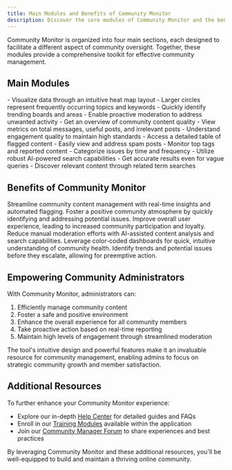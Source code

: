 ```yaml
---
title: Main Modules and Benefits of Community Monitor
description: Discover the core modules of Community Monitor and the benefits they bring to your community management efforts.
---
```





Community Monitor is organized into four main sections, each designed to facilitate a different aspect of community oversight. Together, these modules provide a comprehensive toolkit for effective community management.

## Main Modules

<Tabs>
  <TabItem label="Content Visualization">
    - Visualize data through an intuitive heat map layout
    - Larger circles represent frequently occurring topics and keywords
    - Quickly identify trending boards and areas
    - Enable proactive moderation to address unwanted activity
  </TabItem>
  <TabItem label="Content Integrity">
    - Get an overview of community content quality
    - View metrics on total messages, useful posts, and irrelevant posts
    - Understand engagement quality to maintain high standards
  </TabItem>
  <TabItem label="Moderation">
    - Access a detailed table of flagged content
    - Easily view and address spam posts
    - Monitor top tags and reported content
    - Categorize issues by time and frequency
  </TabItem>
  <TabItem label="Search AI">
    - Utilize robust AI-powered search capabilities
    - Get accurate results even for vague queries
    - Discover relevant content through related term searches
  </TabItem>
</Tabs>

## Benefits of Community Monitor

<CardGrid stagger>
  <Card icon="🚀" title="Efficient Management">
    Streamline community content management with real-time insights and automated flagging.
  </Card>
  <Card icon="🛡️" title="Safe Environment">
    Foster a positive community atmosphere by quickly identifying and addressing potential issues.
  </Card>
  <Card icon="📈" title="Enhanced Engagement">
    Improve overall user experience, leading to increased community participation and loyalty.
  </Card>
  <Card icon="⏱️" title="Time-Saving">
    Reduce manual moderation efforts with AI-assisted content analysis and search capabilities.
  </Card>
  <Card icon="🎨" title="Visual Insights">
    Leverage color-coded dashboards for quick, intuitive understanding of community health.
  </Card>
  <Card icon="🔍" title="Proactive Moderation">
    Identify trends and potential issues before they escalate, allowing for preemptive action.
  </Card>
</CardGrid>

## Empowering Community Administrators

With Community Monitor, administrators can:

1. Efficiently manage community content
2. Foster a safe and positive environment
3. Enhance the overall experience for all community members
4. Take proactive action based on real-time reporting
5. Maintain high levels of engagement through streamlined moderation

The tool's intuitive design and powerful features make it an invaluable resource for community management, enabling admins to focus on strategic community growth and member satisfaction.

## Additional Resources

To further enhance your Community Monitor experience:

- Explore our in-depth [Help Center](/help-center) for detailed guides and FAQs
- Enroll in our [Training Modules](/training) available within the application
- Join our [Community Manager Forum](/forum) to share experiences and best practices

By leveraging Community Monitor and these additional resources, you'll be well-equipped to build and maintain a thriving online community.